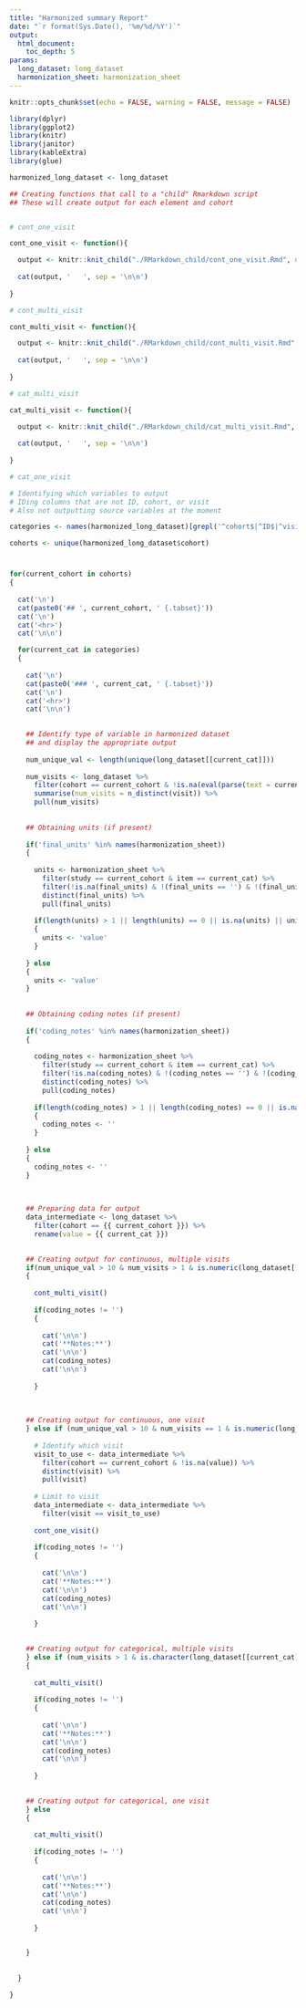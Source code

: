 ```yaml
---
title: "Harmonized summary Report"
date: "`r format(Sys.Date(), '%m/%d/%Y')`"
output: 
  html_document:
    toc_depth: 5
params:
  long_dataset: long_dataset
  harmonization_sheet: harmonization_sheet
---
```


```r
knitr::opts_chunk$set(echo = FALSE, warning = FALSE, message = FALSE)

library(dplyr)
library(ggplot2)
library(knitr)
library(janitor)
library(kableExtra)
library(glue)

harmonized_long_dataset <- long_dataset

```


```r

## Creating functions that call to a "child" Rmarkdown script
## These will create output for each element and cohort


# cont_one_visit

cont_one_visit <- function(){

  output <- knitr::knit_child("./RMarkdown_child/cont_one_visit.Rmd", quiet = TRUE)
   
  cat(output, '   ', sep = '\n\n')
  
}

# cont_multi_visit

cont_multi_visit <- function(){

  output <- knitr::knit_child("./RMarkdown_child/cont_multi_visit.Rmd", quiet = TRUE)
   
  cat(output, '   ', sep = '\n\n')
  
}

# cat_multi_visit

cat_multi_visit <- function(){

  output <- knitr::knit_child("./RMarkdown_child/cat_multi_visit.Rmd", quiet = TRUE)
   
  cat(output, '   ', sep = '\n\n')
  
}

# cat_one_visit


```


```r

# Identifying which variables to output
# IDing columns that are not ID, cohort, or visit
# Also not outputting source variables at the moment

categories <- names(harmonized_long_dataset)[grepl('^cohort$|^ID$|^visit$|^source_', names(harmonized_long_dataset), ignore.case = TRUE) == FALSE]

cohorts <- unique(harmonized_long_dataset$cohort)

```



# {.tabset}



```r


for(current_cohort in cohorts)
{
  
  cat('\n')
  cat(paste0('## ', current_cohort, ' {.tabset}'))
  cat('\n')
  cat('<hr>')
  cat('\n\n')

  for(current_cat in categories)
  {
    
    cat('\n')
    cat(paste0('### ', current_cat, ' {.tabset}'))
    cat('\n')
    cat('<hr>')
    cat('\n\n')

    
    ## Identify type of variable in harmonized dataset
    ## and display the appropriate output
    
    num_unique_val <- length(unique(long_dataset[[current_cat]]))
    
    num_visits <- long_dataset %>%
      filter(cohort == current_cohort & !is.na(eval(parse(text = current_cat)))) %>%
      summarise(num_visits = n_distinct(visit)) %>%
      pull(num_visits)
    
    
    ## Obtaining units (if present)
    
    if('final_units' %in% names(harmonization_sheet))
    {
    
      units <- harmonization_sheet %>%
        filter(study == current_cohort & item == current_cat) %>%
        filter(!is.na(final_units) & !(final_units == '') & !(final_units == ' ')) %>%
        distinct(final_units) %>%
        pull(final_units)
      
      if(length(units) > 1 || length(units) == 0 || is.na(units) || units == '' || units == ' ')
      {
        units <- 'value'
      }
      
    } else
    {
      units <- 'value'
    }
    
    
    ## Obtaining coding notes (if present)
    
    if('coding_notes' %in% names(harmonization_sheet))
    {
    
      coding_notes <- harmonization_sheet %>%
        filter(study == current_cohort & item == current_cat) %>%
        filter(!is.na(coding_notes) & !(coding_notes == '') & !(coding_notes == ' ')) %>%
        distinct(coding_notes) %>%
        pull(coding_notes)
      
      if(length(coding_notes) > 1 || length(coding_notes) == 0 || is.na(coding_notes) || coding_notes == '' || coding_notes == ' ')
      {
        coding_notes <- ''
      }
      
    } else
    {
      coding_notes <- ''
    }

    
    
    ## Preparing data for output
    data_intermediate <- long_dataset %>%
      filter(cohort == {{ current_cohort }}) %>%
      rename(value = {{ current_cat }})
    

    ## Creating output for continuous, multiple visits
    if(num_unique_val > 10 & num_visits > 1 & is.numeric(long_dataset[[current_cat]]))
    {
      
      cont_multi_visit()
      
      if(coding_notes != '')
      {
        
        cat('\n\n')
        cat('**Notes:**')
        cat('\n\n')
        cat(coding_notes)
        cat('\n\n')
        
      }
      
      
    
    ## Creating output for continuous, one visit
    } else if (num_unique_val > 10 & num_visits == 1 & is.numeric(long_dataset[[current_cat]])) {
      
      # Identify which visit
      visit_to_use <- data_intermediate %>%
        filter(cohort == current_cohort & !is.na(value)) %>%
        distinct(visit) %>%
        pull(visit)
      
      # Limit to visit
      data_intermediate <- data_intermediate %>%
        filter(visit == visit_to_use)
    
      cont_one_visit()
      
      if(coding_notes != '')
      {
        
        cat('\n\n')
        cat('**Notes:**')
        cat('\n\n')
        cat(coding_notes)
        cat('\n\n')
        
      }

    
    ## Creating output for categorical, multiple visits
    } else if (num_visits > 1 & is.character(long_dataset[[current_cat]]))
    {
  
      cat_multi_visit()
      
      if(coding_notes != '')
      {
        
        cat('\n\n')
        cat('**Notes:**')
        cat('\n\n')
        cat(coding_notes)
        cat('\n\n')
        
      }

    
    ## Creating output for categorical, one visit
    } else 
    {
     
      cat_multi_visit()
      
      if(coding_notes != '')
      {
        
        cat('\n\n')
        cat('**Notes:**')
        cat('\n\n')
        cat(coding_notes)
        cat('\n\n')
        
      }


    }
    
    
  }
  
}

```
